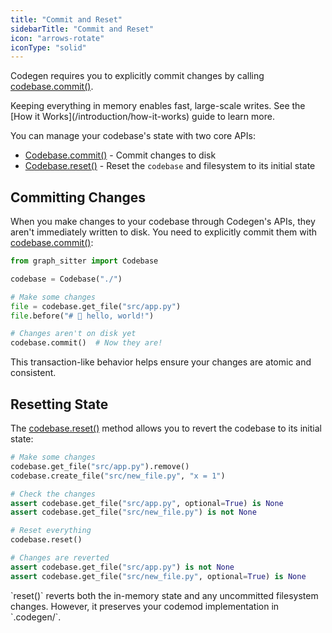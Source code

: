 ```yaml
---
title: "Commit and Reset"
sidebarTitle: "Commit and Reset"
icon: "arrows-rotate"
iconType: "solid"
---
```


Codegen requires you to explicitly commit changes by calling [codebase.commit()](/api-reference/core/Codebase#commit).

<Tip>
  Keeping everything in memory enables fast, large-scale writes. See the [How it
  Works](/introduction/how-it-works) guide to learn more.
</Tip>

You can manage your codebase's state with two core APIs:

- [Codebase.commit()](/api-reference/core/Codebase#commit) - Commit changes to disk
- [Codebase.reset()](/api-reference/core/Codebase#reset) - Reset the `codebase` and filesystem to its initial state

## Committing Changes

When you make changes to your codebase through Codegen's APIs, they aren't immediately written to disk. You need to explicitly commit them with [codebase.commit()](/api-reference/core/Codebase#commit):

```python
from graph_sitter import Codebase

codebase = Codebase("./")

# Make some changes
file = codebase.get_file("src/app.py")
file.before("# 🌈 hello, world!")

# Changes aren't on disk yet
codebase.commit()  # Now they are!
```

This transaction-like behavior helps ensure your changes are atomic and consistent.

## Resetting State

The [codebase.reset()](/api-reference/core/Codebase#reset) method allows you to revert the codebase to its initial state:

```python
# Make some changes
codebase.get_file("src/app.py").remove()
codebase.create_file("src/new_file.py", "x = 1")

# Check the changes
assert codebase.get_file("src/app.py", optional=True) is None
assert codebase.get_file("src/new_file.py") is not None

# Reset everything
codebase.reset()

# Changes are reverted
assert codebase.get_file("src/app.py") is not None
assert codebase.get_file("src/new_file.py", optional=True) is None
```

<Note>
  `reset()` reverts both the in-memory state and any uncommitted filesystem
  changes. However, it preserves your codemod implementation in `.codegen/`.
</Note>

